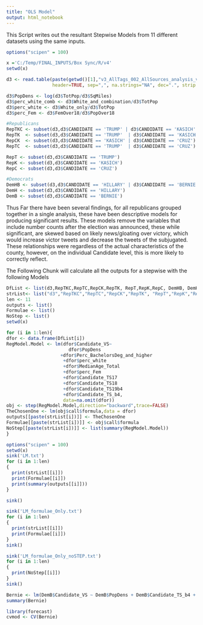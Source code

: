```yaml
---
title: "OLS Model"
output: html_notebook
---
```

This Script writes out the resultant Stepwise Models from 11 different datasets using the same inputs.

```r
options("scipen" = 100)

x ='C:/Temp/FINAL_INPUTS/Box Sync/R/v4'
setwd(x)

d3 <- read.table(paste(getwd()[1],"v3_AllTags_002_AllSources_analysis_v3_310.csv",sep = '/'),
                 header=TRUE, sep=",", na.strings="NA", dec=".", strip.white=TRUE)
```
```r
d3$PopDens <- log(d3$TotPop/d3$SqMiles)
d3$perc_white_comb <- d3$White_and_combination/d3$TotPop
d3$perc_white <- d3$White_only/d3$TotPop
d3$perc_Fem <- d3$FemOver18/d3$PopOver18

#Republicans
RepTKC <- subset(d3,d3$CANDIDATE == 'TRUMP' | d3$CANDIDATE == 'KASICH' | d3$CANDIDATE == 'CRUZ')
RepTK  <- subset(d3,d3$CANDIDATE == 'TRUMP'  | d3$CANDIDATE == 'KASICH')
RepCK  <- subset(d3,d3$CANDIDATE == 'KASICH' | d3$CANDIDATE == 'CRUZ')
RepTC  <- subset(d3,d3$CANDIDATE == 'TRUMP'  | d3$CANDIDATE == 'CRUZ')

RepT <- subset(d3,d3$CANDIDATE == 'TRUMP')
RepK <- subset(d3,d3$CANDIDATE == 'KASICH')
RepC <- subset(d3,d3$CANDIDATE == 'CRUZ')

#Democrats
DemHB <- subset(d3,d3$CANDIDATE == 'HILLARY' | d3$CANDIDATE == 'BERNIE')
DemH <- subset(d3,d3$CANDIDATE == 'HILLARY')
DemB <- subset(d3,d3$CANDIDATE == 'BERNIE')

```

Thus Far there have been several findings, for all republicans grouped together in a single analysis, these have been descriptive models for producing  significant results.
These models remove the variables that include number counts after the election was announced, these while significant, are skewed based on likely news/gloating over victory, which would increase victor tweets and decrease the tweets of the subjugated. These relationships were regardless of the actual characteristics of the county, however, on the individual Candidate level, this is more likely to correctly reflect.

The Following Chunk will calculate all the outputs for a stepwise with the following Models
```r
DfList <- list(d3,RepTKC,RepTC,RepCK,RepTK, RepT,RepK,RepC, DemHB, DemH,DemHB)
strList<- list("d3","RepTKC","RepTC","RepCK","RepTK", "RepT","RepK","RepC", "DemHB", "DemH","DemB")
len <- 11
outputs <- list()
Formulae <- list()
NoStep <- list()
setwd(x)

for (i in 1:len){
dfor <- data.frame(DfList[i])
RegModel.Model <- lm(dfor$Candidate_VS~
                       dfor$PopDens
                    +dfor$Perc_BachelorsDeg_and_higher
                     +dfor$perc_white
                     +dfor$MedianAge_Total
                     +dfor$perc_Fem
                     +dfor$Candidate_TS17
                     +dfor$Candidate_TS18
                     +dfor$Candidate_TS19b4
                     +dfor$Candidate_TS_b4,
                     data=na.omit(dfor))
obj <- step(RegModel.Model,direction="backward",trace=FALSE)
TheChosenOne <- lm(obj$call$formula,data = dfor)
outputs[[paste(strList[i])]] <- TheChosenOne
Formulae[[paste(strList[i])]] <- obj$call$formula
NoStep[[paste(strList[i])]] <- list(summary(RegModel.Model))
}
```

```r

options("scipen" = 100)
setwd(x)
sink('LM.txt')
for (i in 1:len)
{
  print(strList[[i]])
  print(Formulae[[i]])
  print(summary(outputs[[i]]))
}

sink()

sink('LM_formulae_Only.txt')
for (i in 1:len)
{
  print(strList[[i]])
  print(Formulae[[i]])
}
sink()

sink('LM_formulae_Only_noSTEP.txt')
for (i in 1:len)
{
  print(NoStep[[i]])
}
sink()

```

```r
Bernie <- lm(DemB$Candidate_VS ~ DemB$PopDens + DemB$Candidate_TS_b4 + DemB$perc_Fem, data=DemB)
summary(Bernie)
```

```r
library(forecast)
cvmod <- CV(Bernie)
```

